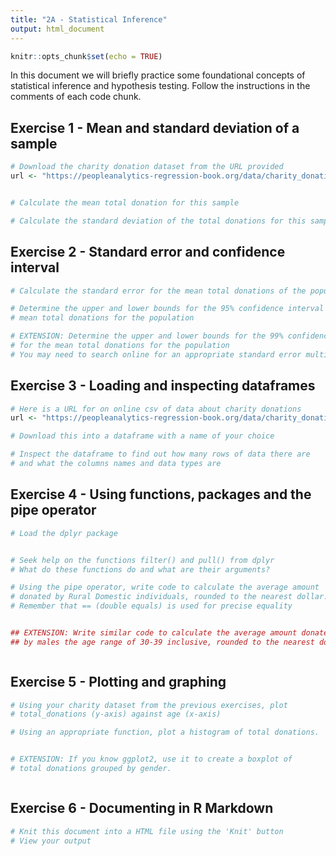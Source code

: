 ```yaml
---
title: "2A - Statistical Inference"
output: html_document
---
```


```r
knitr::opts_chunk$set(echo = TRUE)
```

In this document we will briefly practice some foundational concepts of statistical inference and hypothesis testing.  Follow the instructions in the comments of each code chunk.

## Exercise 1 - Mean and standard deviation of a sample

```r
# Download the charity donation dataset from the URL provided
url <- "https://peopleanalytics-regression-book.org/data/charity_donation.csv"



```

```r
# Calculate the mean total donation for this sample

# Calculate the standard deviation of the total donations for this sample


```




## Exercise 2 - Standard error and confidence interval

```r
# Calculate the standard error for the mean total donations of the population

# Determine the upper and lower bounds for the 95% confidence interval for the 
# mean total donations for the population


```


```r
# EXTENSION: Determine the upper and lower bounds for the 99% confidence interval 
# for the mean total donations for the population
# You may need to search online for an appropriate standard error multiple


```

## Exercise 3 - Loading and inspecting dataframes

```r
# Here is a URL for on online csv of data about charity donations
url <- "https://peopleanalytics-regression-book.org/data/charity_donation.csv"

# Download this into a dataframe with a name of your choice


```

```r
# Inspect the dataframe to find out how many rows of data there are
# and what the columns names and data types are


```

## Exercise 4 - Using functions, packages and the pipe operator

```r
# Load the dplyr package 


# Seek help on the functions filter() and pull() from dplyr
# What do these functions do and what are their arguments?


```

```r
# Using the pipe operator, write code to calculate the average amount
# donated by Rural Domestic individuals, rounded to the nearest dollar.
# Remember that == (double equals) is used for precise equality



```

```r
## EXTENSION: Write similar code to calculate the average amount donated 
## by males the age range of 30-39 inclusive, rounded to the nearest dollar.



```

## Exercise 5 - Plotting and graphing

```r
# Using your charity dataset from the previous exercises, plot
# total_donations (y-axis) against age (x-axis)


```

```r
# Using an appropriate function, plot a histogram of total donations.



```

```r
# EXTENSION: If you know ggplot2, use it to create a boxplot of
# total donations grouped by gender.



```


## Exercise 6 - Documenting in R Markdown

```r
# Knit this document into a HTML file using the 'Knit' button
# View your output

```
